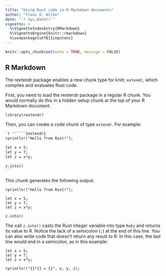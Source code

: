 ```yaml
---
title: "Using Rust code in R Markdown documents"
author: "Claus O. Wilke"
date: "`r Sys.Date()`"
vignette: >
  %\VignetteIndexEntry{RMarkdown}
  %\VignetteEngine{knitr::rmarkdown}
  %\usepackage[utf8]{inputenc}
---
```


```r
knitr::opts_chunk$set(echo = TRUE, message = FALSE)
```

## R Markdown

The rextendr package enables a new chunk type for knitr, `extendr`, which compiles and evaluates Rust code.

First, you need to load the rextendr package in a regular R chunk. You would normally do this in a hidden setup chunk at the top of your R Markdown document.
```r
library(rextendr)
```


Then, you can create a code chunk of type `extendr`. For example:
````markdown
`r ''````{extendr}
rprintln!("Hello from Rust!");

let x = 5;
let y = 7;
let z = x*y;

z.into()
```
````
This chunk generates the following output:
```extendr
rprintln!("Hello from Rust!");

let x = 5;
let y = 7;
let z = x*y;

z.into()
```

The call `z.into()` casts the Rust integer variable into type `Robj` and returns its value to R. Notice the lack of a semicolon (`;`) at the end of this line. You can also write code that doesn't return any result to R. In this case, the last line would end in a semicolon, as in this example:
```extendr
let x = 5;
let y = 7;
let z = x*y;

rprintln!("{}*{} = {}", x, y, z);
```

